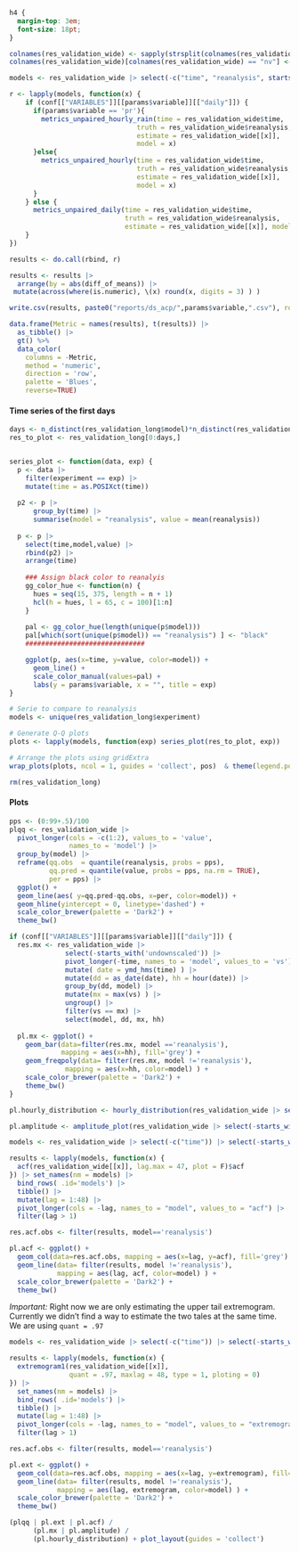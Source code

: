```css
h4 {
  margin-top: 3em;
  font-size: 18pt;
}
```

```r
colnames(res_validation_wide) <- sapply(strsplit(colnames(res_validation_wide), "\\."), `[`, 1)
colnames(res_validation_wide)[colnames(res_validation_wide) == "nv"] <- "naive"
```

```r
models <- res_validation_wide |> select(-c("time", "reanalysis", starts_with('undownscaled'))) |> colnames()

r <- lapply(models, function(x) {
    if (conf[["VARIABLES"]][[params$variable]][["daily"]]) {
      if(params$variable == 'pr'){
        metrics_unpaired_hourly_rain(time = res_validation_wide$time, 
                                truth = res_validation_wide$reanalysis, 
                                estimate = res_validation_wide[[x]], 
                                model = x)
      }else{
        metrics_unpaired_hourly(time = res_validation_wide$time, 
                                truth = res_validation_wide$reanalysis, 
                                estimate = res_validation_wide[[x]], 
                                model = x)        
      }
    } else {
      metrics_unpaired_daily(time = res_validation_wide$time, 
                             truth = res_validation_wide$reanalysis, 
                             estimate = res_validation_wide[[x]], model = x)
    }
})

results <- do.call(rbind, r)

results <- results |>
  arrange(by = abs(diff_of_means)) |>
 mutate(across(where(is.numeric), \(x) round(x, digits = 3) ) )

write.csv(results, paste0("reports/ds_acp/",params$variable,".csv"), row.names = TRUE)

data.frame(Metric = names(results), t(results)) |> 
  as_tibble() |> 
  gt() %>%
  data_color(
    columns = -Metric, 
    method = 'numeric',
    direction = 'row',
    palette = 'Blues', 
    reverse=TRUE)
```

#### Time series of the first days

```r
days <- n_distinct(res_validation_long$model)*n_distinct(res_validation_long$experiment)*24*5
res_to_plot <- res_validation_long[0:days,]


series_plot <- function(data, exp) {
  p <- data |> 
    filter(experiment == exp) |>
    mutate(time = as.POSIXct(time))
  
  p2 <- p |>
      group_by(time) |>
      summarise(model = "reanalysis", value = mean(reanalysis))
  
  p <- p |> 
    select(time,model,value) |>
    rbind(p2) |>
    arrange(time)
  
    ### Assign black color to reanalyis
    gg_color_hue <- function(n) {
      hues = seq(15, 375, length = n + 1)
      hcl(h = hues, l = 65, c = 100)[1:n]
    } 
    
    pal <- gg_color_hue(length(unique(p$model)))
    pal[which(sort(unique(p$model)) == "reanalysis") ] <- "black"
    ##############################  

    ggplot(p, aes(x=time, y=value, color=model)) +
      geom_line() +
      scale_color_manual(values=pal) +
      labs(y = params$variable, x = "", title = exp)
}

# Serie to compare to reanalysis
models <- unique(res_validation_long$experiment)

# Generate Q-Q plots
plots <- lapply(models, function(exp) series_plot(res_to_plot, exp))

# Arrange the plots using gridExtra
wrap_plots(plots, ncol = 1, guides = 'collect', pos)  & theme(legend.position = 'bottom')

rm(res_validation_long)
```

#### Plots

```r
pps <- (0:99+.5)/100
plqq <- res_validation_wide |> 
  pivot_longer(cols = -c(1:2), values_to = 'value', 
               names_to = 'model') |> 
  group_by(model) |> 
  reframe(qq.obs  = quantile(reanalysis, probs = pps),
          qq.pred = quantile(value, probs = pps, na.rm = TRUE),
          per = pps) |> 
  ggplot() + 
  geom_line(aes( y=qq.pred-qq.obs, x=per, color=model)) + 
  geom_hline(yintercept = 0, linetype='dashed') + 
  scale_color_brewer(palette = 'Dark2') + 
  theme_bw() 
```


```r
if (conf[["VARIABLES"]][[params$variable]][["daily"]]) {
  res.mx <- res_validation_wide |> 
              select(-starts_with('undownscaled')) |>
              pivot_longer(-time, names_to = 'model', values_to = 'vs')  |> 
              mutate( date = ymd_hms(time) ) |> 
              mutate(dd = as_date(date), hh = hour(date)) |> 
              group_by(dd, model) |> 
              mutate(mx = max(vs) ) |> 
              ungroup() |> 
              filter(vs == mx) |> 
              select(model, dd, mx, hh)
  
  pl.mx <- ggplot() +
    geom_bar(data=filter(res.mx, model =='reanalysis'), 
             mapping = aes(x=hh), fill='grey') +
    geom_freqpoly(data= filter(res.mx, model !='reanalysis'),
              mapping = aes(x=hh, color=model) ) +
    scale_color_brewer(palette = 'Dark2') + 
    theme_bw() 
}
```

```r
pl.hourly_distribution <- hourly_distribution(res_validation_wide |> select(-starts_with('undownscaled')))
```

```r
pl.amplitude <- amplitude_plot(res_validation_wide |> select(-starts_with('undownscaled')))
```

```r
models <- res_validation_wide |> select(-c("time")) |> select(-starts_with('undownscaled')) |> colnames()

results <- lapply(models, function(x) {
  acf(res_validation_wide[[x]], lag.max = 47, plot = F)$acf
}) |> set_names(nm = models) |> 
  bind_rows( .id='models') |> 
  tibble() |> 
  mutate(lag = 1:48) |> 
  pivot_longer(cols = -lag, names_to = "model", values_to = "acf") |> 
  filter(lag > 1)

res.acf.obs <- filter(results, model=='reanalysis')

pl.acf <- ggplot() +
  geom_col(data=res.acf.obs, mapping = aes(x=lag, y=acf), fill='grey') + 
  geom_line(data= filter(results, model !='reanalysis'),
            mapping = aes(lag, acf, color=model) ) +
  scale_color_brewer(palette = 'Dark2') + 
  theme_bw() 
```

*Important:* Right now we are only estimating the upper tail extremogram. Currently we didn't find a way to estimate the two tales at the same time. We are using `quant = .97`

```r
models <- res_validation_wide |> select(-c("time")) |> select(-starts_with('undownscaled')) |> colnames()

results <- lapply(models, function(x) {
  extremogram1(res_validation_wide[[x]], 
               quant = .97, maxlag = 48, type = 1, ploting = 0)
}) |> 
  set_names(nm = models) |> 
  bind_rows( .id='models') |> 
  tibble() |> 
  mutate(lag = 1:48) |> 
  pivot_longer(cols = -lag, names_to = "model", values_to = "extremogram") |> 
  filter(lag > 1)

res.acf.obs <- filter(results, model=='reanalysis')

pl.ext <- ggplot() +
  geom_col(data=res.acf.obs, mapping = aes(x=lag, y=extremogram), fill='grey') + 
  geom_line(data= filter(results, model !='reanalysis'),
            mapping = aes(lag, extremogram, color=model) ) +
  scale_color_brewer(palette = 'Dark2') + 
  theme_bw() 
```

```r
(plqq | pl.ext | pl.acf) /
      (pl.mx | pl.amplitude) /
      (pl.hourly_distribution) + plot_layout(guides = 'collect')
```
